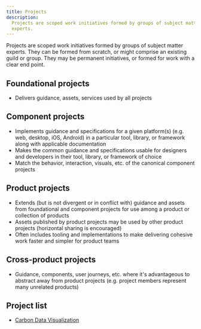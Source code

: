 ```yaml
---
title: Projects
description:
  Projects are scoped work initiatives formed by groups of subject matter
  experts.
---
```


<PageDescription>

Projects are scoped work initiatives formed by groups of subject matter experts.
They can be formed from scratch, or might comprise an existing guild or group.
They may be permanent initiatives, or formed for work with a clear end point.

</PageDescription>

## Foundational projects

- Delivers guidance, assets, services used by all projects

## Component projects

- Implements guidance and specifications for a given platform(s) (e.g. web,
  desktop, iOS, Android) in a particular tool, library, or framework along with
  applicable documentation
- Makes the common guidance and specifications usable for designers and
  developers in their tool, library, or framework of choice
- Match the behavior, interaction, visuals, etc. of the canonical component
  projects

## Product projects

- Extends (but is not divergent or in conflict with) guidance and assets from
  foundational and component projects for use among a product or collection of
  products
- Assets published by product projects may be used by other product projects
  (horizontal sharing is encouraged)
- Often includes tooling and implementations to make delivering cohesive work
  faster and simpler for product teams

## Cross-product projects

- Guidance, components, user journeys, etc. where it's advantageous to abstract
  away from product projects (e.g. project members represent many unrelated
  products)

## Project list

- [Carbon Data Visualization](projects/carbon-data-viz-project)
